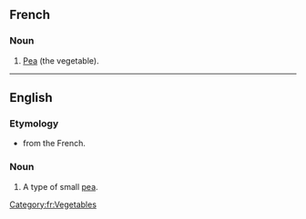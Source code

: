 ==French==

===Noun===
{{fr-noun|m|singular=[[petit#French|petit]] [[pois#French|pois]]|plural=petits pois}}

# [[pea|Pea]] (the vegetable).
----
==English==

===Etymology===
* from the French.

===Noun===
{{en-noun|-}}

# A type of small [[pea]].

[[Category:fr:Vegetables]]